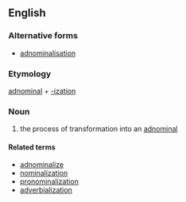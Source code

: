 ==English==

===Alternative forms===
* [[adnominalisation]]

===Etymology===
[[adnominal]] + [[-ization]]

===Noun===
{{en-noun|-}} <!-- plurals seem to be restricted to the works of S.E. Martin -->

# {{context|linguistics|lang=en}} the process of transformation into an [[adnominal]]

====Related terms====
* [[adnominalize]]
* [[nominalization]]
* [[pronominalization]]
* [[adverbialization]]